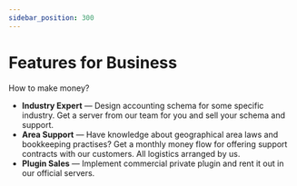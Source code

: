 ```yaml
---
sidebar_position: 300
---
```

# Features for Business

How to make money?

* **Industry Expert** — Design accounting schema for some specific industry. Get a server from our team for you and sell your schema and support.
* **Area Support** — Have knowledge about geographical area laws and bookkeeping practises? Get a monthly money flow for offering support contracts with our customers. All logistics arranged by us.
* **Plugin Sales** — Implement commercial private plugin and rent it out in our official servers.
